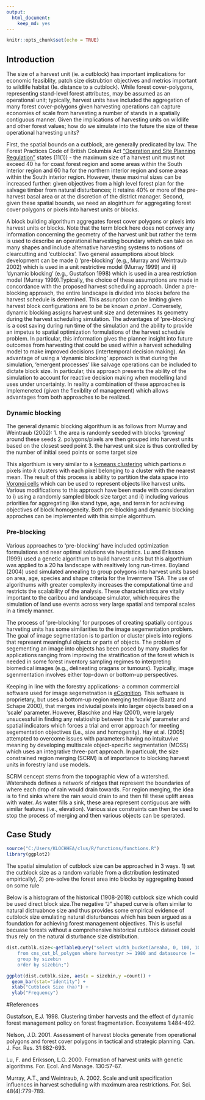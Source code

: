 ```yaml
---
output: 
  html_document: 
    keep_md: yes
---
```


```r
knitr::opts_chunk$set(echo = TRUE)
```
## Introduction
The size of a harvest unit (ie. a cutblock) has important implications for economic feasiblity, patch size distrubtion objectives and metrics important to wildlife habitat (Ie. distance to a cutblock). While forest cover-polygons, representing stand-level forest attributes, may be assumed as an operational unit; typically, harvest units have included the aggregation of many forest cover-polygons given harvesting operations can capture economies of scale from harvesting a number of stands in a spatially contiguous manner. Given the implications of harvesting units on wildlife and other forest values; how do we simulate into the future the size of these operational harvesting units? 

First, the spatial bounds on a cutblock, are generally predicated by law. The Forest Practices Code of British Columbia Act ["Operation and Site Planning Regulation"](http://www.bclaws.ca/civix/document/id/loo60/loo60/107_98) states (11(1)) - the maximum size of a harvest unit must not exceed 40 ha for coast forest region and some areas within the South interior region and 60 ha for the northern interior region and some areas within the South interior region. However, these maximal sizes can be increased further: given objectives from a high level forest plan for the salvage timber from natural disturbances; it retains 40% or more of the pre-harvest basal area or at the discretion of the district manager. Second, given these spatial bounds, we need an alogirthum for aggregating forest cover polygons or pixels into harvest units or blocks.

A block building algorithum aggregates forest cover polygons or pixels into harvest units or blocks. Note that the term block here does not convey any information concerning the geometry of the harvest unit but rather the term is used to describe an operational harvesting boundary which can take on many shapes and include alternative harvesting systems to notions of clearcutting and 'cutblocks'. Two general assumptions about block development can be made i) 'pre-blocking' (e.g., Murray and Weintraub 2002) which is used in a unit restrictive model (Murray 1999)  and ii) 'dynamic blocking' (e.g., Gustafson 1998) which is used in a area restriction model (Murray 1999).Typically, the choice of these assumptions are made in concordance with the proposed harvest scheduling approach. Under a pre-blocking approach, the entire landscape is divided into blocks before the harvest schedule is determined. This assunption can be limiting given harvest block configurations are to be be known _a_ _priori_ . Conversely, dynamic blocking assigns harvest unit size and determines its geometry during the harvest scheduling simulation. The advantages of 'pre-blocking' is a cost saving during run time of the simulation and the ability to provide an impetus to spatial optimization formulations of the harvest schedule problem. In particular, this information gives the planner insight into future outcomes from harvesting that could be used within a harvest scheduling model to make improved decisions (intertemporal decision making). An advantage of using a 'dynamic blocking' approach is that during the simulation, 'emergent processes' like salvage operations can be included to dictate block size. In particular, this approach presents the ability of the simulation to account for reactive decision making when modelling land uses under uncertainty. In reality a combination of these approaches is implemeneted (given the flexiblity of management) which allows advantages from both approaches to be realized.

### Dynamic blocking

The general dynamic blocking algorithum is as follows from Murray and Weintraub (2002):
1. the area is randomly seeded with blocks 'growing' around these seeds 
2. polygons/pixels are then grouped into harvest units based on the closest seed point
3. the harvest unit size is thus controlled by the number of initial seed points or some target size

This algorthium is very similar to a [k-means clustering](https://en.wikipedia.org/wiki/K-means_clustering) which partions _n_ pixels into _k_ clusters with each pixel belonging to a cluster with the nearest mean. The result of this process is ability to partition the data space into [Voronoi cells](https://en.wikipedia.org/wiki/Voronoi_diagram) which can be used to represent objects like harvest units. Various modifications to this approach have been made with consideration to i) using a randomly sampled block size target and ii) including various priorities for aggregating like stand type, age, and terrain for achieving objectives of block homogeneity. Both pre-blocking and dynamic blocking approches can be implemented with this simple algorithum.

### Pre-blocking 

Various approaches to 'pre-blocking' have included optimization formulations and near optimal solutions via heuristics. Lu and Eriksson (1999) used a genetic algorithum to build harvest units but this algorthium was applied to a 20 ha landscape with realtively long run-times. Boyland (2004) used simulated annealing to group polygons into harvest units based on area, age, species and shape criteria for the Invermere TSA. The use of algorithums with greater complexity increases the computational time and restricts the scalability of the analysis. These characteristics are vitally important to the caribou and landscape simulator, which requires the simulation of land use events across very large spatial and temporal scales in a timely manner. 

The process of 'pre-blocking' for purposes of creating spatially contigous harveting units has some similarities to the image segementation problem. The goal of image segmentation is to partion or cluster pixels into regions that represent meaningful objects or parts of objects. The problem of segementing an image into objects has been posed by many studies for applications ranging from improving the stratification of the forest which is needed in some forest inventory sampling regimes to  interpreting biomedical images (e.g., delineating oragans or tumours). Typically, image sgenmentation involves either top-down or bottom-up perspectives.

Keeping in line with the forestry applications- a common commercial software used for image segemetnation is [eCognition](http://www.ecognition.com/). This software is proprietary, but uses a bottom-up region merging technique (Baatz and Schape 2000), that merges indiviudal pixels into larger objects based on a 'scale' parameter. However, Blaschke and Hay (2001), were largely unsucessful in finding any relatioship between this 'scale' parameter and spatial indicators which forces a trial and error approach for meeting segementation objectives (i.e., size and homogenity). Hay et al. (2005) attempted to overcome issues with parameters having no intuituvive meaning by developing multiscale object-specific segmentation (MOSS) which uses an integrative three-part approach. In particualr, the size constrained region merging (SCRM) is of importance to blocking harvest units in forestry land use models.

SCRM cencept stems from the topographic view of a watershed. Watersheds defines a network of ridges that represent the boundaries of where each drop of rain would drain towards. For region merging, the idea is to find sinks where the rain would drain to and then fill these uplift areas with water. As water fills a sink, these area represent contiguous are with similar features (i.e., elevation). Various size constraints can then be used to stop the process of merging and then various objects can be sperated.

## Case Study
```r
source("C:/Users/KLOCHHEA/clus/R/functions/functions.R")
library(ggplot2)
```

The spatial simulation of cutblock size can be approached in 3 ways. 1) set the cutblock size as a random variable from a distribution (estimated empirically), 2) pre-solve the forest area into blocks by aggregating based on some rule

Below is a histogram of the historical (1908-2018) cutblock size which could be used direct block size.The negative "J" shaped curve is often similar to natural distruabnce size and thus provides some empirical evidence of cutblock size emulating natural disturbances which has been argued as a foundation for achieving forest management objectives. This is useful becuase forests without a comprehensive historical cutblock dataset could thus rely on the natural disturbance size distribution.
```r
dist.cutblk.size<-getTableQuery("select width_bucket(areaha, 0, 100, 100) as sizebin, count(*)
    from cns_cut_bl_polygon where harvestyr >= 1980 and datasource != 'Landsat'
    group by sizebin 
    order by sizebin;") 

ggplot(dist.cutblk.size, aes(x = sizebin,y =count)) +
  geom_bar(stat="identity") +
  xlab("Cutblock Size (ha)") + 
  ylab("Frequency")
```





#References

Gustafson, E.J. 1998. Clustering timber harvests and the effect of dynamic forest management policy on forest fragmentation.
Ecosystems 1:484-492.

Nelson, J.D. 2001. Assessment of harvest blocks generate from operational polygons and forest cover polygons in tactical and strategic planning. Can. J. For. Res. 31:682-693.

Lu, F. and Eriksson, L.O. 2000. Formation of harvest units with genetic algorithms. For. Ecol. And Manage. 130:57-67. 

Murray, A.T., and Weintraub, A. 2002. Scale and unit specification influences in harvest scheduling with maximum area restrictions. For. Sci. 48(4):779-789.



